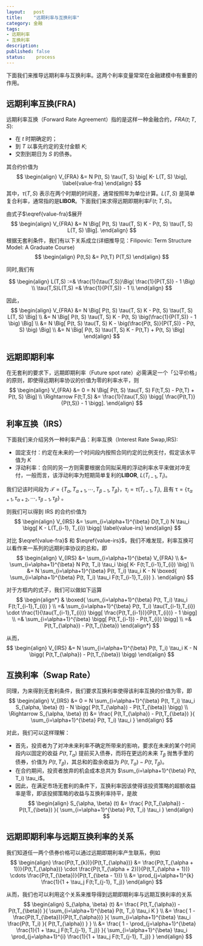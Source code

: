 ```yaml
---
layout:   post
title:    "远期利率与互换利率"
category: 金融 
tags:     
- 远期利率
- 互换利率
description: 
published: false
status:    process
---
```


下面我们来推导远期利率与互换利率。这两个利率变量常常在金融建模中有重要的作用。

## 远期利率互换(FRA)

远期利率互换（Forward Rate Agreement）指的是这样一种金融合约，$FRA(t; T, S)$:

- 在 $t$ 时期确定的；
- 到 $T$ 以事先约定的支付金额 $K$;
- 交割到期日为 $S$ 的债券。

其合约价值为
$$
\begin{align}
 V_{FRA} &= N P(t, S) \tau(T, S) \big[ K- L(T, S) \big], \label{value-fra}
\end{align}
$$
其中，$\tau(T,S)$ 表示在两个时期的时间差，通常按照年为单位计算。$L(T,S)$ 是简单复合利率，通常指的是**LIBOR**。下面我们来求得远期即期利率$F(t;T,S)$。

<!-- more -->

由式子$\eqref{value-fra}$展开
$$
\begin{align}
 V_{FRA} &= N \Big[ P(t, S) \tau(T, S)  K - P(t, S) \tau(T, S)  L(T, S) \Big].
\end{align}
$$
根据无套利条件，我们有以下关系成立(详细推导见：Filipovic: Term Structure Model: A Graduate Course)
$$
\begin{align}
 P(t,S) &= P(t,T) P(T,S)
\end{align}
$$

同时,我们有

$$
\begin{align}
 L(T,S) :=& \frac{1}{\tau(T,S)}\Big( \frac{1}{P(T,S)} - 1 \Big) \\
 \tau(T,S)L(T,S)  =& \frac{1}{P(T,S)} - 1 \\ 
\end{align}
$$

因此，
$$
\begin{align}
 V_{FRA} &= N \Big[ P(t, S) \tau(T, S)  K - P(t, S) \tau(T, S)  L(T, S) \Big] \\
   &= N \Big[ P(t, S) \tau(T, S)  K - P(t, S) \big(\frac{1}{P(T,S)} - 1 \big) \Big] \\
   &= N  \Big[ P(t, S) \tau(T, S)  K -   \big(\frac{P(t, S)}{P(T,S)} - P(t, S) \big) \Big]  \\
   &= N  \Big[ P(t, S) \tau(T, S)  K -   P(t,T)  + P(t, S)  \Big] 
\end{align}
$$

## 远期即期利率

在无套利的要求下，远期即期利率（Future spot rate）必需满足一个「公平价格」的原则，即使得远期利率协议的价值为零的利率水平，则
$$
\begin{align}
 V_{FRA} &= 0 = N  \Big[ P(t, S) \tau(T, S)  F(t;T,S) -   P(t,T)  + P(t, S)  \Big] \\
 \Rightarrow 
 F(t;T,S) &= \frac{1}{\tau(T,S)} \bigg[ \frac{P(t,T)}{P(t,S)} - 1 \bigg].
\end{align}
$$

## 利率互换（IRS）

下面我们来介绍另外一种利率产品：利率互换（Interest Rate Swap,IRS):

- 固定支付：约定在未来的一个时间段内按照合同约定的比例支付，假定该水平值为 $K$
- 浮动利率：合同的另一方则需要根据合同拟采用的浮动利率水平来做对冲支付，一般而言，该浮动利率为短期简单复利的**LIBOR**, $L(T_{i-1}, T_{i})$。

我们记该时间段为 $\mathcal{T} = \{ T_{\alpha}, T_{\alpha+1},\cdots,T_{\beta - 1}, T_{\beta}\}$，$\tau_{i} = \tau(T_{i-1}, T_{i}),$ 且有 $\mathcal{\tau} = \{ \tau_{\alpha + 1}, \tau_{\alpha+2},\cdots,\tau_{\beta - 1}, \tau_{\beta}\}$ 。

则我们可以得到 IRS 的合约价值为
$$
\begin{align}
 V_{IRS} &= \sum_{i=\alpha+1}^{\beta} D(t,T_i) N \tau_i \bigg[ K - L(T_{i-1}, T_{i}) \bigg] \label{value-irs}
\end{align}
$$

对比 $\eqref{value-fra}$ 和 $\eqref{value-irs}$，我们不难发现，利率互换可以看作来一系列的远期利率协议的总和，即
$$
\begin{align}
  V_{IRS} &= \sum_{i=\alpha+1}^{\beta} V_{FRA}  \\
  &= \sum_{i=\alpha+1}^{\beta} N P(t, T_i) \tau_i \big[ K- F(t;T_{i-1},T_{i}) \big] \\
  &= N \sum_{i=\alpha+1}^{\beta}  P(t, T_i) \tau_i  K - N \boxed{ \sum_{i=\alpha+1}^{\beta} P(t, T_i) \tau_i F(t;T_{i-1},T_{i}) }.
\end{align}
$$

对于方框内的式子，我们可以做如下运算
$$
\begin{align*}
& \boxed{ \sum_{i=\alpha+1}^{\beta}  P(t, T_i) \tau_i F(t;T_{i-1},T_{i})  }  \\
 =& \sum_{i=\alpha+1}^{\beta}  P(t, T_i) \tau(T_{i-1},T_{i}) \cdot \frac{1}{\tau(T_{i-1},T_{i})} \bigg[ \frac{P(t,T_{i-1})}{P(t,T_{i})} - 1 \bigg] \\
 =& \sum_{i=\alpha+1}^{\beta} \bigg[ P(t,T_{i-1}) - P(t,T_{i}) \bigg]  \\
 =&  P(t,T_{\alpha}) - P(t,T_{\beta})
\end{align*}
$$

从而，
$$
\begin{align}
 V_{IRS} &=  N \sum_{i=\alpha+1}^{\beta}  P(t, T_i) \tau_i  K - N \bigg( P(t,T_{\alpha}) - P(t,T_{\beta}) \bigg)
\end{align}
$$

## 互换利率（Swap Rate）

同理，为来得到无套利条件，我们要求互换利率使得该利率互换的价值为零，即
$$
\begin{align}
 V_{IRS} &= 0 = N \sum_{i=\alpha+1}^{\beta}  P(t, T_i) \tau_i   S_{\alpha, \beta} (t)  - N \bigg( P(t,T_{\alpha}) - P(t,T_{\beta}) \bigg) \\
 \Rightarrow 
 S_{\alpha, \beta} (t) &= \frac{ P(t,T_{\alpha}) - P(t,T_{\beta}) }{ \sum_{i=\alpha+1}^{\beta}  P(t, T_i) \tau_i }
 \end{align}
$$

对此，我们可以这样理解：

- 首先，投资者为了对冲未来利率不确定所带来的影响，要求在未来的某个时间段内以固定的收益 $P(t,T_{\alpha})$ 提前买入债券，而将在更远的未来 $T_{\beta}$ 抛售手里的债券，价值为 $P(t,T_{\beta})$，其总和的盈余收益为 $P(t,T_{\alpha}) - P(t,T_{\beta})$。
- 在合约期间，投资者放弃的机会成本总共为 $\sum_{i=\alpha+1}^{\beta}  P(t, T_i) \tau_i$。
- 因此，在满足市场无套利的条件下，互换利率因该使得该投资策略的超额收益率是零，即该投掷策略的收益与互换利率持平，是故
$$
\begin{align}
 S_{\alpha, \beta} (t) &= \frac{ P(t,T_{\alpha}) - P(t,T_{\beta}) }{ \sum_{i=\alpha+1}^{\beta}  P(t, T_i) \tau_i   }
 \end{align}
$$

## 远期即期利率与远期互换利率的关系

我们知道任一两个债券价格可以通过远期即期利率产生联系，例如
$$
\begin{align}
 \frac{P(t,T_{k})}{P(t,T_{\alpha})}
 &= \frac{P(t,T_{\alpha + 1})}{P(t,T_{\alpha})} \cdot \frac{P(t,T_{\alpha + 2})}{P(t,T_{\alpha + 1})} \cdots \frac{P(t,T_{\beta})}{P(t,T_{\beta - 1})}  \\
 &= \prod_{j=\alpha+1}^{k} \frac{1}{1 + \tau_j F(t;T_{j-1}, T_j)}
\end{align}
$$

从而，我们也可以利用这个关系来推导得到远期即期利率与远期互换利率的关系
$$
\begin{align}
 S_{\alpha, \beta} (t) &= \frac{ P(t,T_{\alpha}) - P(t,T_{\beta}) }{ \sum_{i=\alpha+1}^{\beta}  P(t, T_i) \tau_i  K } \\
 &= \frac{ 1 - \frac{P(t,T_{\beta})}{P(t,T_{\alpha})} }{ \sum_{i=\alpha+1}^{\beta} \tau_i \frac{P(t, T_i) }{ P(t,T_{\alpha}) } }  \\
 &= \frac{ 1 - \prod_{j=\alpha+1}^{\beta} \frac{1}{1 + \tau_j F(t;T_{j-1}, T_j)} }{ \sum_{i=\alpha+1}^{\beta} \tau_i \prod_{j=\alpha+1}^{i} \frac{1}{1 + \tau_j F(t;T_{j-1}, T_j)}  }  
 \end{align}
$$





